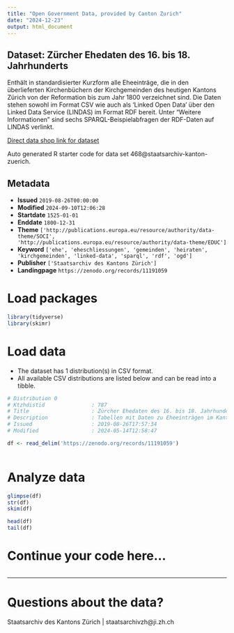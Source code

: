 ```yaml
---
title: "Open Government Data, provided by Canton Zurich"
date: "2024-12-23"
output: html_document
---
```


## Dataset: Zürcher Ehedaten des 16. bis 18. Jahrhunderts

Enthält in standardisierter Kurzform alle Eheeinträge, die in den überlieferten Kirchenbüchern der Kirchgemeinden des heutigen Kantons Zürich von der Reformation bis zum Jahr 1800 verzeichnet sind. Die Daten stehen sowohl im Format CSV wie auch als 'Linked Open Data' über den Linked Data Service (LINDAS) im Format RDF bereit. Unter "Weitere Informationen" sind sechs SPARQL-Beispielabfragen der RDF-Daten auf LINDAS verlinkt.

[Direct data shop link for dataset](https://www.zh.ch/de/politik-staat/statistik-daten/datenkatalog.html#/datasets/468@staatsarchiv-kanton-zuerich)

Auto generated R starter code for data set 468@staatsarchiv-kanton-zuerich.

## Metadata

- **Issued** `2019-08-26T00:00:00`
- **Modified** `2024-09-10T12:06:28`
- **Startdate** `1525-01-01`
- **Enddate** `1800-12-31`
- **Theme** `['http://publications.europa.eu/resource/authority/data-theme/SOCI', 'http://publications.europa.eu/resource/authority/data-theme/EDUC']`
- **Keyword** `['ehe', 'eheschliessungen', 'gemeinden', 'heiraten', 'kirchgemeinden', 'linked-data', 'sparql', 'rdf', 'ogd']`
- **Publisher** `['Staatsarchiv des Kantons Zürich']`
- **Landingpage** `https://zenodo.org/records/11191059`


# Load packages

```r

library(tidyverse)
library(skimr)

```

# Load data

-   The dataset has 1 distribution(s) in CSV format.
-   All available CSV distributions are listed below and can be read into a tibble.

```r

# Distribution 0
# Ktzhdistid               : 787
# Title                    : Zürcher Ehedaten des 16. bis 18. Jahrhunderts als tabellarische Daten
# Description              : Tabellen mit Daten zu Eheeinträgen im Kanton Zürich des 16., 17. und 18. Jahrhunderts. Enthaltene Informationen (Spalten): Signatur, Nachname Mann, Vorname Mann, Herkunft Mann, HLS Artikel Mann, GND Mann, Nachname Frau, Vorname Frau, Herkunft Frau, HLS Artikel Frau, GND Frau, Zusatzinformationen Mann, Zusatzinformationen Frau, Datum, Kirchgemeinde, Band, Webseite (zum Eintrag in der Archivdatenbank), ID.
# Issued                   : 2019-08-26T17:57:34
# Modified                 : 2024-05-14T12:58:47

df <- read_delim('https://zenodo.org/records/11191059')



```

# Analyze data

```r

glimpse(df)
str(df)
skim(df)

head(df)
tail(df)

```

# Continue your code here...

```r

```

------------------------------------------------------------------------

# Questions about the data?

Staatsarchiv des Kantons Zürich | staatsarchivzh@ji.zh.ch
